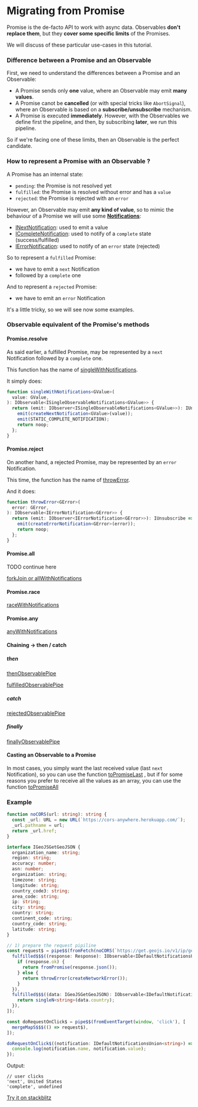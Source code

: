 # Migrating from Promise

Promise is the de-facto API to work with async data.
Observables **don't replace them**, but they **cover some specific limits** of the Promises.

[//]: # (- Observables may send **more than one value**.)

[//]: # (- Observables are **cancellable**.)

[//]: # (- Observables pipeline is defined before and may be executed later, where the Promise pipeline is immediately executed.)

[//]: # (So with these particular use-cases, you may consider using Observables instead.)

We will discuss of these particular use-cases in this tutorial.

### Difference between a Promise and an Observable

First, we need to understand the differences between a Promise and an Observable:

- A Promise sends only **one** value, where an Observable may emit **many values**.
- A Promise canot be **cancelled** (or with special tricks like `AbortSignal`), where an Observable is based on a **subscribe/unsubscribe** mechanism.
- A Promise is executed **immediately**. However, with the Observables we define first the pipeline, and then, by subscribing **later**, we run this pipeline.

So if we're facing one of these limits, then an Observable is the perfect candidate.

### How to represent a Promise with an Observable ?

A Promise has an internal state:
  - `pending`: the Promise is not resolved yet
  - `fulfilled`: the Promise is resolved without error and has a `value`
  - `rejected`: the Promise is rejected with an `error`

However, an Observable may emit **any kind of value**, so to mimic the behaviour of a Promise we will use some **[Notifications](/docs/documentation/getting-started/what-is-a-notification/)**:

- [INextNotification](/docs/reference/next-notification/): used to emit a value
- [ICompleteNotification](/docs/reference/complete-notification/): used to notify of a `complete` state (success/fulfilled)
- [IErrorNotification](/docs/reference/error-notification/): used to notify of an `error` state (rejected)

So to represent a `fulfilled` Promise:

- we have to emit a `next` Notification
- followed by a `complete` one

And to represent a `rejected` Promise:

- we have to emit an `error` Notification

It's a little tricky, so we will see now some examples.

### Observable equivalent of the Promise's methods

#### Promise.resolve

As said earlier, a fulfilled Promise, may be represented by a `next` Notification followed by a `complete` one.

This function has the name of [singleWithNotifications](/docs/reference/single-with-notifications/).

It simply does:

```ts
function singleWithNotifications<GValue>(
  value: GValue,
): IObservable<ISingleObservableNotifications<GValue>> {
  return (emit: IObserver<ISingleObservableNotifications<GValue>>): IUnsubscribe => {
    emit(createNextNotification<GValue>(value));
    emit(STATIC_COMPLETE_NOTIFICATION);
    return noop;
  };
}
```

#### Promise.reject

On another hand, a rejected Promise, may be represented by an `error` Notification.

This time, the function has the name of [throwError](/docs/reference/throw-error/).

And it does:

```ts
function throwError<GError>(
  error: GError,
): IObservable<IErrorNotification<GError>> {
  return (emit: IObserver<IErrorNotification<GError>>): IUnsubscribe => {
    emit(createErrorNotification<GError>(error));
    return noop;
  };
}
```

#### Promise.all

TODO continue here

[forkJoin or allWithNotifications](../../observable/built-in/from/with-notifications/many-observables/fork-join/fork-join.md)

#### Promise.race

[raceWithNotifications](../../observable/built-in/from/with-notifications/many-observables/race-with-notifications/race-with-notifications.md)

#### Promise.any

[anyWithNotifications](../../observable/built-in/from/with-notifications/many-observables/any-with-notifications/any-with-notifications.md)


#### Chaining -> then / catch

##### then

[thenObservablePipe](../../observable/pipes/built-in/with-notifications/then/then-observable-pipe.md)

[fulfilledObservablePipe](../../observable/pipes/built-in/with-notifications/then/derived/fulfilled/fulfilled-observable-pipe.ts)

##### catch

[rejectedObservablePipe](../../observable/pipes/built-in/with-notifications/then/derived/rejected/rejected-observable-pipe.ts)

##### finally

[finallyObservablePipe](../../observable/pipes/built-in/with-notifications/then/derived/finally/finally-observable-pipe.md)

#### Casting an Observable to a Promise

In most cases, you simply want the last received value (last `next` Notification), so you can use the function
[toPromiseLast](../../observable/built-in/to/with-notifications/promise/last/to-promise-last.md)
, but if for some reasons you prefer to receive all the values as an array, you can use the function
[toPromiseAll](../../observable/built-in/to/with-notifications/promise/all/to-promise-all.md)


### Example

```ts
function noCORS(url: string): string {
  const _url: URL = new URL(`https://cors-anywhere.herokuapp.com/`);
  _url.pathname = url;
  return _url.href;
}

interface IGeoJSGetGeoJSON {
  organization_name: string;
  region: string;
  accuracy: number;
  asn: number;
  organization: string;
  timezone: string;
  longitude: string;
  country_code3: string;
  area_code: string;
  ip: string;
  city: string;
  country: string;
  continent_code: string;
  country_code: string;
  latitude: string;
}

// 1) prepare the request pipiline
const request$ = pipe$$(fromFetch(noCORS(`https://get.geojs.io/v1/ip/geo.json`)), [
  fulfilled$$$((response: Response): IObservable<IDefaultNotificationsUnion<IGeoJSGetGeoJSON>> => {
    if (response.ok) {
      return fromPromise(response.json());
    } else {
      return throwError(createNetworkError());
    }
  }),
  fulfilled$$$((data: IGeoJSGetGeoJSON): IObservable<IDefaultNotificationsUnion<string>> => {
    return singleN<string>(data.country);
  }),
]);

const doRequestOnClick$ = pipe$$(fromEventTarget(window, 'click'), [
  mergeMapS$$$(() => request$),
]);

doRequestOnClick$((notification: IDefaultNotificationsUnion<string>) => {
  console.log(notification.name, notification.value);
});
```

Output:

```text
// user clicks
'next', United States
'complete', undefined
```

[Try it on stackblitz](https://stackblitz.com/edit/typescript-a6j2xx?devtoolsheight=33&file=index.ts)


